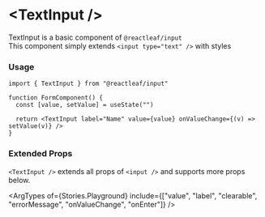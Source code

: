 
<Meta name="Overview" of={Stories} />

# \<TextInput />

TextInput is a basic component of `@reactleaf/input` \
This component simply extends `<input type="text" />` with styles

<Canvas of={Stories.Basic} />
<Canvas of={Stories.Disabled} />

### Usage

```tsx
import { TextInput } from "@reactleaf/input"

function FormComponent() {
  const [value, setValue] = useState("")

  return <TextInput label="Name" value={value} onValueChange={(v) => setValue(v)} />
}
```

### Extended Props

`<TextInput />` extends all props of `<input />`
and supports more props below.

<ArgTypes
  of={Stories.Playground}
  include={["value", "label", "clearable", "errorMessage", "onValueChange", "onEnter"]}
/>
